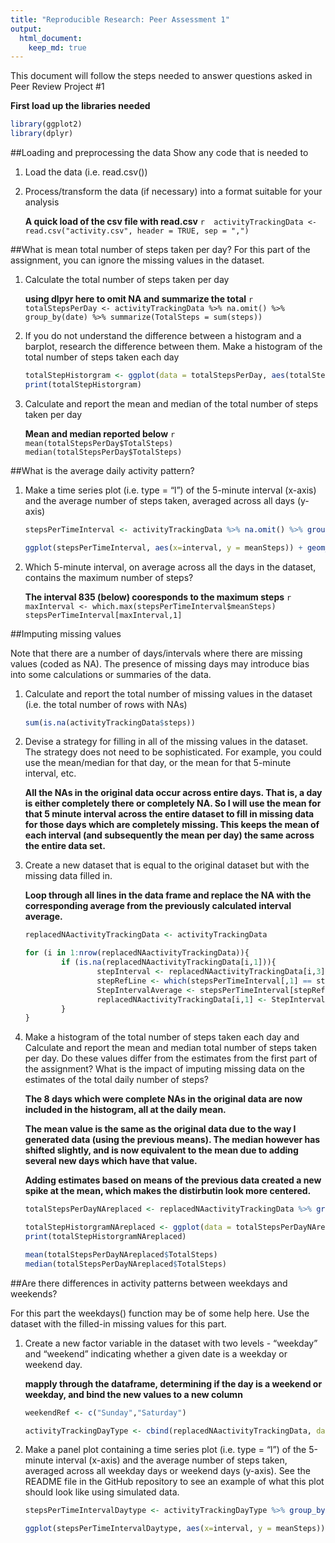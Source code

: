 ```yaml
---
title: "Reproducible Research: Peer Assessment 1"
output: 
  html_document:
    keep_md: true
---
```


This document will follow the steps needed to answer questions asked in Peer Review Project #1

**First load up the libraries needed**
```r
library(ggplot2)
library(dplyr)
```


##Loading and preprocessing the data
Show any code that is needed to  

1. Load the data (i.e. read.csv())
2. Process/transform the data (if necessary) into a format suitable for your analysis

    **A quick load of the csv file with read.csv**
    ```r
    activityTrackingData <- read.csv("activity.csv", header = TRUE, sep = ",")
    ```



##What is mean total number of steps taken per day?
For this part of the assignment, you can ignore the missing values in the dataset.  


1. Calculate the total number of steps taken per day

    **using dlpyr here to omit NA and summarize the total**
    ```r
    totalStepsPerDay <- activityTrackingData %>% na.omit() %>% group_by(date) %>% summarize(TotalSteps = sum(steps))
    ```



2. If you do not understand the difference between a histogram and a barplot, research the difference between them. Make a histogram of the total number of steps taken each day

    ```r
    totalStepHistorgram <- ggplot(data = totalStepsPerDay, aes(totalStepsPerDay$TotalSteps)) + geom_histogram() + theme(axis.text.x = element_text(angle = 90, hjust = 1)) + labs(x = "Total Steps", y = "Count")
    print(totalStepHistorgram)
    ```



3. Calculate and report the mean and median of the total number of steps taken per day

    **Mean and median reported below**
    ```r
    mean(totalStepsPerDay$TotalSteps)
    median(totalStepsPerDay$TotalSteps)
    ```



##What is the average daily activity pattern?


1. Make a time series plot (i.e. type = "l") of the 5-minute interval (x-axis) and the average number of steps taken, averaged across all days (y-axis)

    ```r
    stepsPerTimeInterval <- activityTrackingData %>% na.omit() %>% group_by(interval) %>% summarize(meanSteps = mean(steps))
    
    ggplot(stepsPerTimeInterval, aes(x=interval, y = meanSteps)) + geom_line() + theme(text = element_text(size = 24))
    ```



2. Which 5-minute interval, on average across all the days in the dataset, contains the maximum number of steps?

    **The interval 835 (below) cooresponds to the maximum steps**
    ```r
    maxInterval <- which.max(stepsPerTimeInterval$meanSteps)
    stepsPerTimeInterval[maxInterval,1]
    ```



##Imputing missing values

Note that there are a number of days/intervals where there are missing values (coded as NA). The presence of missing days may introduce bias into some calculations or summaries of the data.

1. Calculate and report the total number of missing values in the dataset (i.e. the total number of rows with NAs)

    ```r
    sum(is.na(activityTrackingData$steps))
    ```



2. Devise a strategy for filling in all of the missing values in the dataset. The strategy does not need to be sophisticated. For example, you could use the mean/median for that day, or the mean for that 5-minute interval, etc.

    **All the NAs in the original data occur across entire days.  That is, a day is either completely there or completely NA.  So I will use the mean for that 5 minute interval across the entire dataset to fill in missing data for those days which are completely missing.  This keeps the mean of each interval (and subsequently the mean per day) the same across the entire data set.**


3. Create a new dataset that is equal to the original dataset but with the missing data filled in.

    **Loop through all lines in the data frame and replace the NA with the corresponding average from the previously calculated interval average.**
    
    ```r
    replacedNAactivityTrackingData <- activityTrackingData
    
    for (i in 1:nrow(replacedNAactivityTrackingData)){
            if (is.na(replacedNAactivityTrackingData[i,1])){
                    stepInterval <- replacedNAactivityTrackingData[i,3]
                    stepRefLine <- which(stepsPerTimeInterval[,1] == stepInterval)
                    StepIntervalAverage <- stepsPerTimeInterval[stepRefLine,2]
                    replacedNAactivityTrackingData[i,1] <- StepIntervalAverage
            }
    }
    ```



4. Make a histogram of the total number of steps taken each day and Calculate and report the mean and median total number of steps taken per day. Do these values differ from the estimates from the first part of the assignment? What is the impact of imputing missing data on the estimates of the total daily number of steps?

    **The 8 days which were complete NAs in the original data are now included in the histogram, all at the daily mean.**
    
    **The mean value is the same as the original data due to the way I generated data (using the previous means).  The median however has shifted slightly, and is now equivalent to the mean due to adding several new days which have that value.**
    
    **Adding estimates based on means of the previous data created a new spike at the mean, which makes the distirbutin look more centered.**
    
    
    ```r
    totalStepsPerDayNAreplaced <- replacedNAactivityTrackingData %>% group_by(date) %>% summarize(TotalSteps = sum(steps))
    
    totalStepHistorgramNAreplaced <- ggplot(data = totalStepsPerDayNAreplaced, aes(totalStepsPerDayNAreplaced$TotalSteps)) + geom_histogram() + theme(axis.text.x = element_text(angle = 90, hjust = 1)) + labs(x = "Total Steps", y = "Count")
    print(totalStepHistorgramNAreplaced)
    
    mean(totalStepsPerDayNAreplaced$TotalSteps)
    median(totalStepsPerDayNAreplaced$TotalSteps)
    ```



##Are there differences in activity patterns between weekdays and weekends?

For this part the weekdays() function may be of some help here. Use the dataset with the filled-in missing values for this part.

1. Create a new factor variable in the dataset with two levels - "weekday" and "weekend" indicating whether a given date is a weekday or weekend day.

    **mapply through the dataframe, determining if the day is a weekend or weekday, and bind the new values to a new column**
    
    ```r
    weekendRef <- c("Sunday","Saturday")
    
    activityTrackingDayType <- cbind(replacedNAactivityTrackingData, dayType = mapply(function(x) if (weekdays(x) %in% weekendRef){"Weekend"}else{"Weekday"}, as.Date(replacedNAactivityTrackingData$date)))
    
    ```



2. Make a panel plot containing a time series plot (i.e. type = "l") of the 5-minute interval (x-axis) and the average number of steps taken, averaged across all weekday days or weekend days (y-axis). See the README file in the GitHub repository to see an example of what this plot should look like using simulated data.

    ```r
    stepsPerTimeIntervalDaytype <- activityTrackingDayType %>% group_by(interval, dayType) %>% summarize(meanSteps = mean(steps))
    
    ggplot(stepsPerTimeIntervalDaytype, aes(x=interval, y = meanSteps)) + geom_line() + facet_grid(dayType ~ .) + theme(text = element_text(size = 24))
    
    ```


